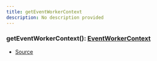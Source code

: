 ```yaml
---
title: getEventWorkerContext
description: No description provided
---
```



### getEventWorkerContext(): [EventWorkerContext](/docs/api-reference/types/EventWorkerContext)

- [Source](https://github.com/underctrl-io/commandkit/blob/141d1404ab18a8e659209a0fab65466bf3b6dd85/packages/commandkit/src/app/events/EventWorkerContext.ts#L27)